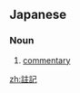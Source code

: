 {{also|注記}}
==Japanese==
{{ja-kanjitab|ちゅう|き|yomi=o}}

===Noun===
{{ja-noun|ちゅうき}}

# [[commentary]]

[[zh:註記]]